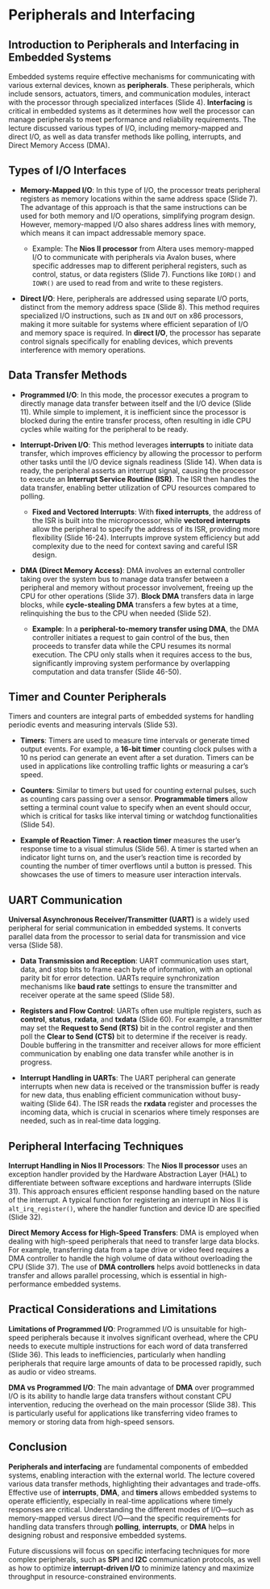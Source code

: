 <!-- lecture3_peripherals.qmd -->

# Peripherals and Interfacing

## Introduction to Peripherals and Interfacing in Embedded Systems

Embedded systems require effective mechanisms for communicating with various external devices, known as **peripherals**. These peripherals, which include sensors, actuators, timers, and communication modules, interact with the processor through specialized interfaces (Slide 4). **Interfacing** is critical in embedded systems as it determines how well the processor can manage peripherals to meet performance and reliability requirements. The lecture discussed various types of I/O, including memory-mapped and direct I/O, as well as data transfer methods like polling, interrupts, and Direct Memory Access (DMA).

## Types of I/O Interfaces

- **Memory-Mapped I/O**: In this type of I/O, the processor treats peripheral registers as memory locations within the same address space (Slide 7). The advantage of this approach is that the same instructions can be used for both memory and I/O operations, simplifying program design. However, memory-mapped I/O also shares address lines with memory, which means it can impact addressable memory space.

  - Example: The **Nios II processor** from Altera uses memory-mapped I/O to communicate with peripherals via Avalon buses, where specific addresses map to different peripheral registers, such as control, status, or data registers (Slide 7). Functions like `IORD()` and `IOWR()` are used to read from and write to these registers.

- **Direct I/O**: Here, peripherals are addressed using separate I/O ports, distinct from the memory address space (Slide 8). This method requires specialized I/O instructions, such as `IN` and `OUT` on x86 processors, making it more suitable for systems where efficient separation of I/O and memory space is required. In **direct I/O**, the processor has separate control signals specifically for enabling devices, which prevents interference with memory operations.

## Data Transfer Methods

- **Programmed I/O**: In this mode, the processor executes a program to directly manage data transfer between itself and the I/O device (Slide 11). While simple to implement, it is inefficient since the processor is blocked during the entire transfer process, often resulting in idle CPU cycles while waiting for the peripheral to be ready.

- **Interrupt-Driven I/O**: This method leverages **interrupts** to initiate data transfer, which improves efficiency by allowing the processor to perform other tasks until the I/O device signals readiness (Slide 14). When data is ready, the peripheral asserts an interrupt signal, causing the processor to execute an **Interrupt Service Routine (ISR)**. The ISR then handles the data transfer, enabling better utilization of CPU resources compared to polling.

  - **Fixed and Vectored Interrupts**: With **fixed interrupts**, the address of the ISR is built into the microprocessor, while **vectored interrupts** allow the peripheral to specify the address of its ISR, providing more flexibility (Slide 16-24). Interrupts improve system efficiency but add complexity due to the need for context saving and careful ISR design.

- **DMA (Direct Memory Access)**: DMA involves an external controller taking over the system bus to manage data transfer between a peripheral and memory without processor involvement, freeing up the CPU for other operations (Slide 37). **Block DMA** transfers data in large blocks, while **cycle-stealing DMA** transfers a few bytes at a time, relinquishing the bus to the CPU when needed (Slide 52).

  - **Example**: In a **peripheral-to-memory transfer using DMA**, the DMA controller initiates a request to gain control of the bus, then proceeds to transfer data while the CPU resumes its normal execution. The CPU only stalls when it requires access to the bus, significantly improving system performance by overlapping computation and data transfer (Slide 46-50).

## Timer and Counter Peripherals

Timers and counters are integral parts of embedded systems for handling periodic events and measuring intervals (Slide 53).

- **Timers**: Timers are used to measure time intervals or generate timed output events. For example, a **16-bit timer** counting clock pulses with a 10 ns period can generate an event after a set duration. Timers can be used in applications like controlling traffic lights or measuring a car's speed.

- **Counters**: Similar to timers but used for counting external pulses, such as counting cars passing over a sensor. **Programmable timers** allow setting a terminal count value to specify when an event should occur, which is critical for tasks like interval timing or watchdog functionalities (Slide 54).

- **Example of Reaction Timer**: A **reaction timer** measures the user's response time to a visual stimulus (Slide 56). A timer is started when an indicator light turns on, and the user's reaction time is recorded by counting the number of timer overflows until a button is pressed. This showcases the use of timers to measure user interaction intervals.

## UART Communication

**Universal Asynchronous Receiver/Transmitter (UART)** is a widely used peripheral for serial communication in embedded systems. It converts parallel data from the processor to serial data for transmission and vice versa (Slide 58).

- **Data Transmission and Reception**: UART communication uses start, data, and stop bits to frame each byte of information, with an optional parity bit for error detection. UARTs require synchronization mechanisms like **baud rate** settings to ensure the transmitter and receiver operate at the same speed (Slide 58).

- **Registers and Flow Control**: UARTs often use multiple registers, such as **control**, **status**, **rxdata**, and **txdata** (Slide 60). For example, a transmitter may set the **Request to Send (RTS)** bit in the control register and then poll the **Clear to Send (CTS)** bit to determine if the receiver is ready. Double buffering in the transmitter and receiver allows for more efficient communication by enabling one data transfer while another is in progress.

- **Interrupt Handling in UARTs**: The UART peripheral can generate interrupts when new data is received or the transmission buffer is ready for new data, thus enabling efficient communication without busy-waiting (Slide 64). The ISR reads the **rxdata** register and processes the incoming data, which is crucial in scenarios where timely responses are needed, such as in real-time data logging.

## Peripheral Interfacing Techniques

**Interrupt Handling in Nios II Processors**: The **Nios II processor** uses an exception handler provided by the Hardware Abstraction Layer (HAL) to differentiate between software exceptions and hardware interrupts (Slide 31). This approach ensures efficient response handling based on the nature of the interrupt. A typical function for registering an interrupt in Nios II is `alt_irq_register()`, where the handler function and device ID are specified (Slide 32).

**Direct Memory Access for High-Speed Transfers**: DMA is employed when dealing with high-speed peripherals that need to transfer large data blocks. For example, transferring data from a tape drive or video feed requires a DMA controller to handle the high volume of data without overloading the CPU (Slide 37). The use of **DMA controllers** helps avoid bottlenecks in data transfer and allows parallel processing, which is essential in high-performance embedded systems.

## Practical Considerations and Limitations

**Limitations of Programmed I/O**: Programmed I/O is unsuitable for high-speed peripherals because it involves significant overhead, where the CPU needs to execute multiple instructions for each word of data transferred (Slide 36). This leads to inefficiencies, particularly when handling peripherals that require large amounts of data to be processed rapidly, such as audio or video streams.

**DMA vs Programmed I/O**: The main advantage of **DMA** over programmed I/O is its ability to handle large data transfers without constant CPU intervention, reducing the overhead on the main processor (Slide 38). This is particularly useful for applications like transferring video frames to memory or storing data from high-speed sensors.

## Conclusion

**Peripherals and interfacing** are fundamental components of embedded systems, enabling interaction with the external world. The lecture covered various data transfer methods, highlighting their advantages and trade-offs. Effective use of **interrupts**, **DMA**, and **timers** allows embedded systems to operate efficiently, especially in real-time applications where timely responses are critical. Understanding the different modes of I/O—such as memory-mapped versus direct I/O—and the specific requirements for handling data transfers through **polling**, **interrupts**, or **DMA** helps in designing robust and responsive embedded systems.

Future discussions will focus on specific interfacing techniques for more complex peripherals, such as **SPI** and **I2C** communication protocols, as well as how to optimize **interrupt-driven I/O** to minimize latency and maximize throughput in resource-constrained environments.

